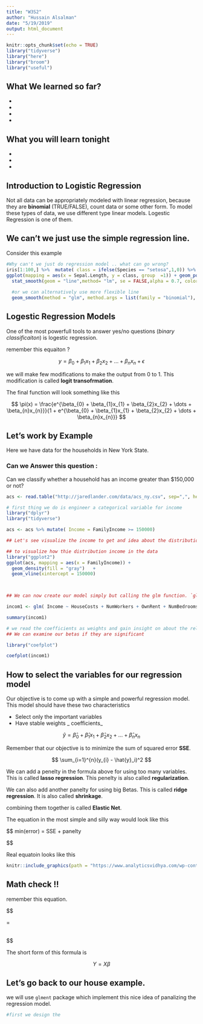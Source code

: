 ```yaml
---
title: "W3S2"
author: "Hussain Alsalman"
date: "5/19/2019"
output: html_document
---
```


```r
knitr::opts_chunk$set(echo = TRUE)
library("tidyverse")
library("here")
library("broom")
library("useful")
```

## What We learned so far?

 - 
 - 
 - 
 - 
 
## What you will learn tonight 

 - 
 - 
 - 
 
## Introduction to Logistic Regression 

Not all data can be appropriately modeled with linear regression, because they are **binomial** (TRUE/FALSE), count data or some other form. To model these types of data, we use different type linear models. Logestic Regression is one of them. 

## We can't we just use the simple regression line. 


Consider this example 

```r
#Why can't we just do regression model .. what can go wrong? 
iris[1:100,] %>%  mutate( class = ifelse(Species == "setosa",1,0)) %>% 
ggplot(mapping = aes(x = Sepal.Length, y = class, group  =1)) + geom_point()   + 
  stat_smooth(geom = "line",method= "lm", se = FALSE,alpha = 0.7, color = "navy",linetype = "dashed") + 
  
  #or we can alternatively use more flexible line   
  geom_smooth(method = "glm", method.args = list(family = "binomial"), se = FALSE, color="orangered2")


```


## Logestic Regression Models 

One of the most powerfull tools to answer yes/no questions (_binary classificaiton_) is logestic regression.

remember this equaiton ? 

$$ 
y = \beta_{0} + \beta_{1}x_{1} + \beta_{2}x_{2} + \dots +  \beta_{n}x_{n} + \epsilon
$$ 

we will make few modifications to make the output from 0 to 1. This modification is called **logit transofrmation**.

The final function will look something like this 

$$
\pi(x) = \frac{e^{\beta_{0} + \beta_{1}x_{1} + \beta_{2}x_{2} + \dots +  \beta_{n}x_{n}}}{1 + e^{\beta_{0} + \beta_{1}x_{1} + \beta_{2}x_{2} + \dots +  \beta_{n}x_{n}}}
$$


## Let's work by Example 

Here we have data for the households in New York State. 

### Can we Answer this question  : 
Can we classify whether a household has an income greater than $150,000 or not? 

```r
acs <- read.table("http://jaredlander.com/data/acs_ny.csv", sep=",", header=TRUE, stringsAsFactors=FALSE)

```


```r
# first thing we do is engineer a categorical variable for income 
library("dplyr")
library("tidyverse")

acs <- acs %>% mutate( Income = FamilyIncome >= 150000)

## Let's see visualize the income to get and idea about the distribution 

## to visualize how thie distribution income in the data 
library("ggplot2") 
ggplot(acs, mapping = aes(x = FamilyIncome)) + 
  geom_density(fill = "gray")   + 
  geom_vline(xintercept = 150000)
  


## We can now create our model simply but calling the glm function. `glm` stands for gereralized linear models. 

incom1 <- glm( Income ~ HouseCosts + NumWorkers + OwnRent + NumBedrooms + FamilyType, data = acs, family = "binomial") 

summary(incom1)

# we read the coefficients as weights and gain insight on about the relationship between independant variables and the depandent variable. 
## We can examine our betas if they are significant 

library("coefplot")

coefplot(incom1)

```


## How to select the variables for our regression model 

Our objective is to come up with a simple and powerful regression model. This model should have these two characteristics 

- Select only the important variables 
- Have stable weights _ coefficients_ 

$$
\hat{y} = \hat\beta_{0} + \hat\beta_{1}x_{1} + \hat\beta_{2}x_{2} + \dots +  \hat\beta_{n}x_{n}
$$

Remember that our objective is to minimize the sum of squared error **SSE**. 

$$
 \sum_{i=1}^{n}(y_{i} - \hat{y}_i)^2
$$


We can add a penelty in the formula above for using too many variables. This is called **lasso regression**.  This penelty is also called **regularization**. 

We can also add another panelty for using big Betas.  This is called **ridge regression**. It is also called **shrinkage**. 

combining them together is called **Elastic Net**. 

The equation in the most simple and silly way would look like this 

$$
min(error) = SSE + panelty

$$

Real equatoin looks like this 

```r
knitr::include_graphics(path = "https://www.analyticsvidhya.com/wp-content/uploads/2015/08/Elastic_Net.png")
```




## Math check !! 

remember this equation.

$$

\begin{bmatrix}
y_{1} \\ y_{2} \\ \dots \\ y_{n}
\end{bmatrix}
=
\begin{bmatrix}
1 & x_{12} & x_{13} & \dots & x_{1n} \\
1 & x_{22} & x_{23} & \dots & x_{2n} \\
\dots  & \dots  & \dots  & \dots & \dots  \\
1 & x_{n2} & x_{n3} & \dots & x_{nn} 
\end{bmatrix}
\begin{bmatrix}
\beta_0 \\ \beta_1 \\ \dots \\ \beta_{n}
\end{bmatrix}

\
$$


The short form of this formula is 

$$
 Y = X\beta
$$


## Let's go back to our house example.  

we will use `glment` package which implement this nice idea of panalizing the regression model. 

```r

#first we design the 

```






